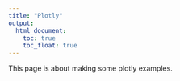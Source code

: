 ```yaml
---
title: "Plotly"
output: 
  html_document:
    toc: true
    toc_float: true
---
```


This page is about making some plotly examples.
